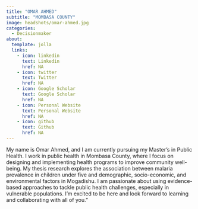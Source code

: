 ```yaml
---
title: "OMAR AHMED"
subtitle: "MOMBASA COUNTY"
image: headshots/omar-ahmed.jpg
categories:
  - Decisionmaker
about:
  template: jolla
  links:
    - icon: linkedin
      text: Linkedin
      href: NA
    - icon: twitter
      text: Twitter
      href: NA
    - icon: Google Scholar
      text: Google Scholar
      href: NA
    - icon: Personal Website
      text: Personal Website
      href: NA
    - icon: github
      text: Github
      href: NA
---
```


My name is Omar Ahmed, and I am currently pursuing my Master’s in Public Health. I work in public health in Mombasa County, where I focus on designing and implementing health programs to improve community well-being. My thesis research explores the association between malaria prevalence in children under five and demographic, socio-economic, and environmental factors in Mogadishu. I am passionate about using evidence-based approaches to tackle public health challenges, especially in vulnerable populations. I’m excited to be here and look forward to learning and collaborating with all of you."

